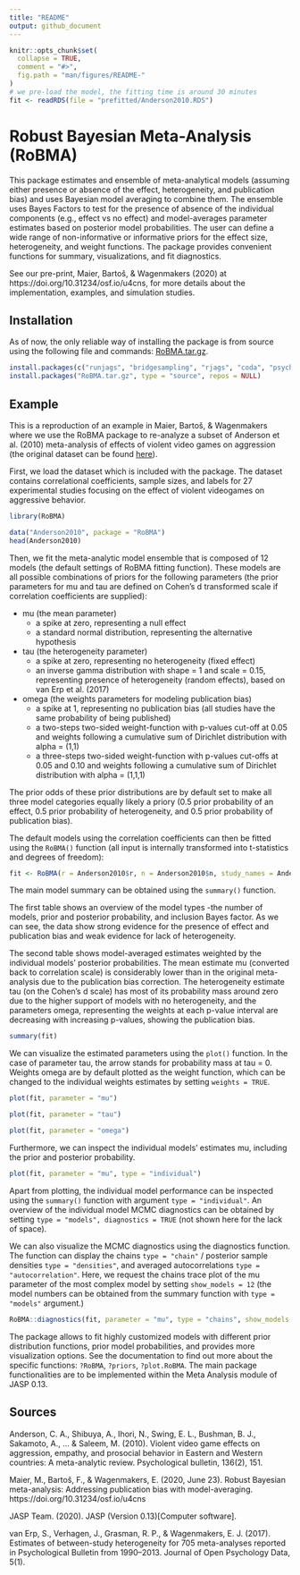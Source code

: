 ```yaml
---
title: "README"
output: github_document
---
```


<!-- README.md is generated from README.Rmd. Please edit that file -->

```r
knitr::opts_chunk$set(
  collapse = TRUE,
  comment = "#>",
  fig.path = "man/figures/README-"
)
# we pre-load the model, the fitting time is around 30 minutes
fit <- readRDS(file = "prefitted/Anderson2010.RDS")
```

# Robust Bayesian Meta-Analysis (RoBMA)

This package estimates and ensemble of meta-analytical models (assuming either presence or absence of the effect, heterogeneity, and publication bias) and uses Bayesian model averaging to combine them. The ensemble uses Bayes Factors to test for the presence of absence of the individual components (e.g., effect vs no effect) and model-averages parameter estimates based on posterior model probabilities. The user can define a wide range of non-informative or informative priors for the effect size, heterogeneity, and weight 
functions. The package provides convenient functions for summary, visualizations, and fit diagnostics.

See our pre-print, Maier, Bartoš, & Wagenmakers (2020) at https://doi.org/10.31234/osf.io/u4cns, for more details about the implementation, examples, and simulation studies.

## Installation

As of now, the only reliable way of installing the package is from source using the following file and commands: [RoBMA.tar.gz](https://drive.google.com/file/d/11rlNum7YpsjzaF0aRqzi3XjedmRLjwX9/view?usp=sharing). 

``` r
install.packages(c("runjags", "bridgesampling", "rjags", "coda", "psych", "extraDistr", "DPQ"))
install.packages("RoBMA.tar.gz", type = "source", repos = NULL)
```

## Example

This is a reproduction of an example in Maier, Bartoš, & Wagenmakers where we use the RoBMA package to re-analyze a subset of Anderson et al. (2010) meta-analysis of effects of violent video games on aggression (the original dataset can be found [here](https://github.com/Joe-Hilgard/Anderson-meta)).

First, we load the dataset which is included with the package. The dataset contains correlational coefficients, sample sizes, and labels for 27 experimental studies focusing on the effect of violent videogames on aggressive behavior.

```r
library(RoBMA)

data("Anderson2010", package = "RoBMA")
head(Anderson2010)
```

Then, we fit the meta-analytic model ensemble that is composed of 12 models (the default settings of RoBMA fitting function). These models are all possible combinations of priors for the following parameters (the prior parameters for mu and tau are defined on Cohen’s d transformed scale if correlation coefficients are supplied):

* mu (the mean parameter)
  - a spike at zero, representing a null effect
  - a standard normal distribution, representing the alternative hypothesis
* tau (the heterogeneity parameter)
  - a spike at zero, representing no heterogeneity (fixed effect)
  - an inverse gamma distribution with shape = 1 and scale = 0.15, representing presence of heterogeneity (random effects), based on van Erp et al. (2017) 
* omega (the weights parameters for modeling publication bias)
  - a spike at 1, representing no publication bias (all studies have the same probability of being published)
  - a two-steps two-sided weight-function with p-values cut-off at 0.05 and weights following a cumulative sum of Dirichlet distribution with alpha = (1,1)
  - a three-steps two-sided weight-function with p-values cut-offs at 0.05 and 0.10 and weights following a cumulative sum of Dirichlet distribution with alpha = (1,1,1)

The prior odds of these prior distributions are by default set to make all three model categories equally likely a priory (0.5 prior probability of an effect, 0.5 prior probability of heterogeneity, and 0.5 prior probability of publication bias).

The default models using the correlation coefficients can then be fitted using the `RoBMA()` function (all input is internally transformed into t-statistics and degrees of freedom):

``` r
fit <- RoBMA(r = Anderson2010$r, n = Anderson2010$n, study_names = Anderson2010$name)
```

The main model summary can be obtained using the `summary()` function.

The first table shows an overview of the model types -the number of models, prior and posterior probability, and inclusion Bayes factor. As we can see, the data show strong evidence for the presence of effect and publication bias and weak evidence for lack of heterogeneity.

The second table shows model-averaged estimates weighted by the individual models' posterior probabilities. The mean estimate mu (converted back to correlation scale) is considerably lower than in the original meta-analysis due to the publication bias correction. The heterogeneity estimate tau (on the Cohen's d scale) has most of its probability mass around zero due to the higher support of models with no heterogeneity, and the parameters omega, representing the weights at each p-value interval are decreasing with increasing p-values, showing the publication bias.

```r
summary(fit)
```

We can visualize the estimated parameters using the `plot()` function. In the case of parameter tau, the arrow stands for probability mass at tau = 0. Weights omega are by default plotted as the weight function, which can be changed to the individual weights estimates by setting `weights = TRUE`.

```r
plot(fit, parameter = "mu")
```

```r
plot(fit, parameter = "tau")
```

```r
plot(fit, parameter = "omega")
```

Furthermore, we can inspect the individual models' estimates mu, including the prior and posterior probability.

```r
plot(fit, parameter = "mu", type = "individual")
```

Apart from plotting, the individual model performance can be inspected using the `summary()` function with argument `type = "individual"`. An overview of the individual model MCMC diagnostics can be obtained by setting `type = "models", diagnostics = TRUE` (not shown here for the lack of space).

We can also visualize the MCMC diagnostics using the diagnostics function. The function can display the chains `type = "chain"` / posterior sample densities `type = "densities"`, and averaged autocorrelations `type = "autocorrelation"`. Here, we request the chains trace plot of the mu parameter of the most complex model by setting `show_models = 12` (the model numbers can be obtained from the summary function with `type = "models"` argument.)

```r
RoBMA::diagnostics(fit, parameter = "mu", type = "chains", show_models = 12)
```

The package allows to fit highly customized models with different prior distribution functions, prior model probabilities, and provides more visualization options. See the documentation to find out more about the specific functions: `?RoBMA`, `?priors`, `?plot.RoBMA`. The main package functionalities are to be implemented within the Meta Analysis module of JASP 0.13.

## Sources
Anderson, C. A., Shibuya, A., Ihori, N., Swing, E. L., Bushman, B. J., Sakamoto, A., ... & Saleem, M. (2010). Violent video game effects on aggression, empathy, and prosocial behavior in Eastern and Western countries: A meta-analytic review. Psychological bulletin, 136(2), 151.

Maier, M., Bartoš, F., & Wagenmakers, E. (2020, June 23). Robust Bayesian meta-analysis: Addressing publication bias with model-averaging. https://doi.org/10.31234/osf.io/u4cns

JASP Team. (2020). JASP (Version 0.13)[Computer software].

van Erp, S., Verhagen, J., Grasman, R. P., & Wagenmakers, E. J. (2017). Estimates of between-study heterogeneity for 705 meta-analyses reported in Psychological Bulletin from 1990–2013. Journal of Open Psychology Data, 5(1).


